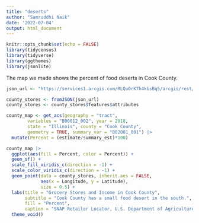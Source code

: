 ```yaml
---
title: "deserts"
author: "Samruddhi Naik"
date: '2022-07-04'
output: html_document
---
```


```r
knitr::opts_chunk$set(echo = FALSE)
library(tidycensus)
library(tidyverse)
library(ggthemes)
library(jsonlite)
```

The map we made shows the percent of food deserts in Cook County.

```r
json_url <- "https://services1.arcgis.com/RLQu0rK7h4kbsBq5/arcgis/rest/services/Store_Locations/FeatureServer/0/query?where=State%20%3D%20'IL'%20AND%20County%20%3D%20'COOK'&outFields=Store_Name,State,County,Longitude,Latitude&outSR=4326&f=json"

county_stores <- fromJSON(json_url)
county_stores <- county_stores$features$attributes

county_map <- get_acs(geography = "tract", 
        variables = "B06012_002", year = 2018, 
        state = "Illinois", county = "Cook County", 
        geometry = TRUE, summary_var = "B02001_001") |>
  mutate(Percent = (estimate/summary_est)*100)

county_map |>
  ggplot(aes(fill = Percent, color = Percent)) +
  geom_sf() +
  scale_fill_viridis_c(direction = -1) +
  scale_color_viridis_c(direction = -1) +
  geom_point(data = county_stores, inherit.aes = FALSE,
             aes(x = Longitude, y = Latitude), 
             size = 0.5) +
  labs(title = "Grocery Stores and Income in Cook County",
       subtitle = "Cook County has a small food desert in the south.",
       fill = "Percent",
       caption = "SNAP Retailer Locator, U.S. Department of Agriculture Food and Nutrition Service") +
  theme_void()

```

